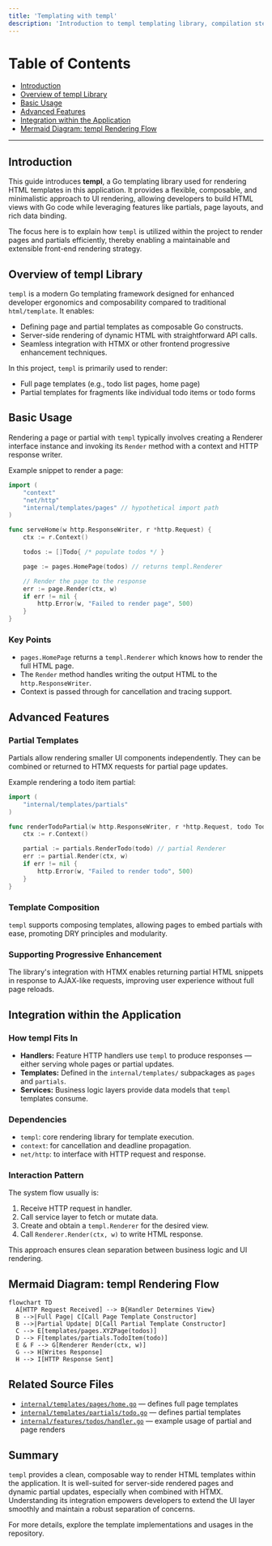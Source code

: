 ```yaml
---
title: 'Templating with templ'
description: 'Introduction to templ templating library, compilation step, and advantages over html/template'
---
```


# Table of Contents
- [Introduction](#introduction)
- [Overview of templ Library](#overview-of-templ-library)
- [Basic Usage](#basic-usage)
- [Advanced Features](#advanced-features)
- [Integration within the Application](#integration-within-the-application)
- [Mermaid Diagram: templ Rendering Flow](#mermaid-diagram-templ-rendering-flow)

---

## Introduction

This guide introduces **templ**, a Go templating library used for rendering HTML templates in this application. It provides a flexible, composable, and minimalistic approach to UI rendering, allowing developers to build HTML views with Go code while leveraging features like partials, page layouts, and rich data binding.

The focus here is to explain how `templ` is utilized within the project to render pages and partials efficiently, thereby enabling a maintainable and extensible front-end rendering strategy.

## Overview of templ Library

`templ` is a modern Go templating framework designed for enhanced developer ergonomics and composability compared to traditional `html/template`. It enables:

- Defining page and partial templates as composable Go constructs.
- Server-side rendering of dynamic HTML with straightforward API calls.
- Seamless integration with HTMX or other frontend progressive enhancement techniques.

In this project, `templ` is primarily used to render:

- Full page templates (e.g., todo list pages, home page)
- Partial templates for fragments like individual todo items or todo forms

## Basic Usage

Rendering a page or partial with `templ` typically involves creating a Renderer interface instance and invoking its `Render` method with a context and HTTP response writer.

Example snippet to render a page:

```go
import (
    "context"
    "net/http"
    "internal/templates/pages" // hypothetical import path
)

func serveHome(w http.ResponseWriter, r *http.Request) {
    ctx := r.Context()

    todos := []Todo{ /* populate todos */ }

    page := pages.HomePage(todos) // returns templ.Renderer

    // Render the page to the response
    err := page.Render(ctx, w)
    if err != nil {
        http.Error(w, "Failed to render page", 500)
    }
}
```

### Key Points
- `pages.HomePage` returns a `templ.Renderer` which knows how to render the full HTML page.
- The `Render` method handles writing the output HTML to the `http.ResponseWriter`.
- Context is passed through for cancellation and tracing support.

## Advanced Features

### Partial Templates

Partials allow rendering smaller UI components independently. They can be combined or returned to HTMX requests for partial page updates.

Example rendering a todo item partial:

```go
import (
    "internal/templates/partials"
)

func renderTodoPartial(w http.ResponseWriter, r *http.Request, todo Todo) {
    ctx := r.Context()

    partial := partials.RenderTodo(todo) // partial Renderer
    err := partial.Render(ctx, w)
    if err != nil {
        http.Error(w, "Failed to render todo", 500)
    }
}
```

### Template Composition

`templ` supports composing templates, allowing pages to embed partials with ease, promoting DRY principles and modularity.

### Supporting Progressive Enhancement

The library's integration with HTMX enables returning partial HTML snippets in response to AJAX-like requests, improving user experience without full page reloads.

## Integration within the Application

### How templ Fits In

- **Handlers:** Feature HTTP handlers use `templ` to produce responses — either serving whole pages or partial updates.
- **Templates:** Defined in the `internal/templates/` subpackages as `pages` and `partials`.
- **Services:** Business logic layers provide data models that `templ` templates consume.

### Dependencies

- `templ`: core rendering library for template execution.
- `context`: for cancellation and deadline propagation.
- `net/http`: to interface with HTTP request and response.

### Interaction Pattern

The system flow usually is:

1. Receive HTTP request in handler.
2. Call service layer to fetch or mutate data.
3. Create and obtain a `templ.Renderer` for the desired view.
4. Call `Renderer.Render(ctx, w)` to write HTML response.

This approach ensures clean separation between business logic and UI rendering.

## Mermaid Diagram: templ Rendering Flow

```mermaid
flowchart TD
  A[HTTP Request Received] --> B{Handler Determines View}
  B -->|Full Page| C[Call Page Template Constructor]
  B -->|Partial Update| D[Call Partial Template Constructor]
  C --> E[templates/pages.XYZPage(todos)]
  D --> F[templates/partials.TodoItem(todo)]
  E & F --> G[Renderer Render(ctx, w)]
  G --> H[Writes Response]
  H --> I[HTTP Response Sent]
```

## Related Source Files

- [`internal/templates/pages/home.go`](internal/templates/pages/home.go) — defines full page templates
- [`internal/templates/partials/todo.go`](internal/templates/partials/todo.go) — defines partial templates
- [`internal/features/todos/handler.go`](internal/features/todos/handler.go) — example usage of partial and page renders

## Summary

`templ` provides a clean, composable way to render HTML templates within the application. It is well-suited for server-side rendered pages and dynamic partial updates, especially when combined with HTMX. Understanding its integration empowers developers to extend the UI layer smoothly and maintain a robust separation of concerns.

For more details, explore the template implementations and usages in the repository.